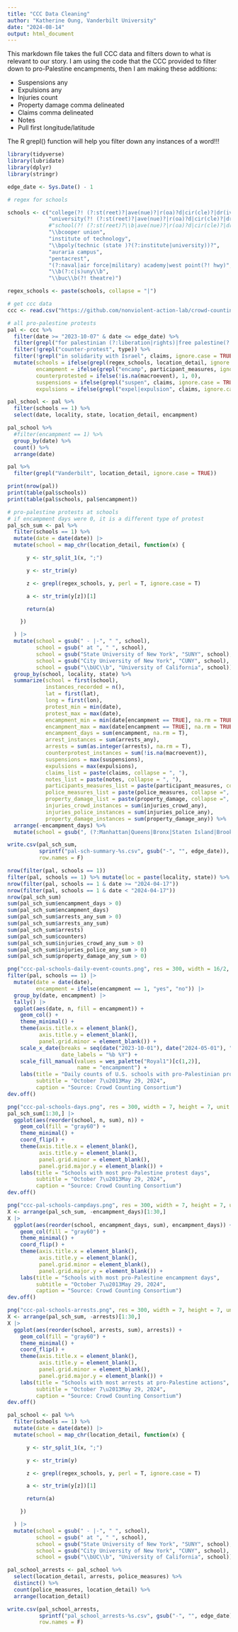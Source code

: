 ```yaml
---
title: "CCC Data Cleaning"
author: "Katherine Oung, Vanderbilt University"
date: "2024-08-14"
output: html_document
---
```


This markdown file takes the full CCC data and filters down to what is relevant to our story. I am using the code that the CCC provided to filter down to pro-Palestine encampments, then I am making these additions:

- Suspensions any
- Expulsions any
- Injuries count
- Property damage comma delineated
- Claims comma delineated
- Notes
- Pull first longitude/latitude

The R grepl() function will help you filter down any instances of a word!!!

```r
library(tidyverse)
library(lubridate)
library(dplyr)
library(stringr)
```

```r
edge_date <- Sys.Date() - 1

# regex for schools

schools <- c("college(?! (?:st(reet)?|ave(nue)?|r(oa)?d|cir(cle)?|dr(ive)?\\b|blvd|heights|point|green|athletic))",
             "university(?! (?:st(reet)?|ave(nue)?|r(oa)?d|cir(cle)?|dr(ive)?\\b|blvd|heights|city|behavioral|hospital|plaza|lakes|office|irving))",
             #"school(?! (?:st(reet)?\\b|ave(nue)?|r(oa)?d|cir(cle)?|dr(ive)?\\b|blvd|heights))", #remove high schools
             "\\bcooper union",
             "institute of technology",
             "\\bpoly(technic (state )?(?:institute|university))?",
             "auraria campus",
             "pentacrest",
             "(?:naval|air force|military) academy|west point(?! hwy)",
             "\\b(?:c|s)uny\\b",
             "\\buc\\b(?! theatre)")

regex_schools <- paste(schools, collapse = "|")
```

```r
# get ccc data
ccc <- read.csv("https://github.com/nonviolent-action-lab/crowd-counting-consortium/raw/master/ccc_compiled_2021-present.csv")
```

```r
# all pro-palestine protests
pal <- ccc %>%
  filter(date >= "2023-10-07" & date <= edge_date) %>%
  filter(grepl("for palestinian (?:liberation|rights)|free palestine(?! from hamas)|in solidarity with (?:palestin|gaza)|in remembrance of palestin|ceasefire in gaza|against apartheid in israel|(?:for ending|against) israel's occupation of palestin|genocide of palestin", claims, ignore.case = TRUE, perl = TRUE)) %>%
  filter(!grepl("counter-protest", type)) %>%
  filter(!grepl("in solidarity with Israel", claims, ignore.case = TRUE)) %>%
  mutate(schools = ifelse(grepl(regex_schools, location_detail, ignore.case = TRUE, perl = TRUE), 1, 0),
         encampment = ifelse(grepl("encamp", participant_measures, ignore.case = TRUE), 1, 0),
         counterprotested = ifelse(!is.na(macroevent), 1, 0),
         suspensions = ifelse(grepl("suspen", claims, ignore.case = TRUE) | grepl("suspen", notes, ignore.case = TRUE), 1, 0),
         expulsions = ifelse(grepl("expel|expulsion", claims, ignore.case = TRUE) | grepl("expel|expulsion", notes, ignore.case = TRUE), 1, 0))

pal_school <- pal %>%
  filter(schools == 1) %>%
  select(date, locality, state, location_detail, encampment)

pal_school %>%
  #filter(encampment == 1) %>%
  group_by(date) %>%
  count() %>%
  arrange(date)
```

```r
pal %>%
  filter(grepl("Vanderbilt", location_detail, ignore.case = TRUE))

```

```r
print(nrow(pal))
print(table(pal$schools))
print(table(pal$schools, pal$encampment))
```

```r
# pro-palestine protests at schools
# if encampment days were 0, it is a different type of protest
pal_sch_sum <- pal %>%
  filter(schools == 1) %>%
  mutate(date = date(date)) |>
  mutate(school = map_chr(location_detail, function(x) {

      y <- str_split_1(x, ";")

      y <- str_trim(y)

      z <- grepl(regex_schools, y, perl = T, ignore.case = T)

      a <- str_trim(y[z])[1]

      return(a)

    })

  ) |>
  mutate(school = gsub(" - |-", " ", school),
         school = gsub(" at ", " ", school),
         school = gsub("State University of New York", "SUNY", school),
         school = gsub("City University of New York", "CUNY", school),
         school = gsub("\\bUC\\b", "University of California", school)) |>
  group_by(school, locality, state) %>%
  summarize(school = first(school),
            instances_recorded = n(),
            lat = first(lat),
            long = first(lon),
            protest_min = min(date),
            protest_max = max(date),
            encampment_min = min(date[encampment == TRUE], na.rm = TRUE),
            encampment_max = max(date[encampment == TRUE], na.rm = TRUE),
            encampment_days = sum(encampment, na.rm = T),
            arrest_instances = sum(arrests_any),
            arrests = sum(as.integer(arrests), na.rm = T),
            counterprotest_instances = sum(!is.na(macroevent)),
            suspensions = max(suspensions),
            expulsions = max(expulsions),
            claims_list = paste(claims, collapse = ", "),
            notes_list = paste(notes, collapse = ", "),
            participants_measures_list = paste(participant_measures, collapse =", "),
            police_measures_list = paste(police_measures, collapse =", "),
            property_damage_list = paste(property_damage, collapse =", "),
            injuries_crowd_instances = sum(injuries_crowd_any),
            injuries_police_instances = sum(injuries_police_any),
            property_damage_instances = sum(property_damage_any)) %>%
  arrange(-encampment_days) %>%
  mutate(school = gsub(", (?:Manhattan|Queens|Bronx|Staten Island|Brooklyn)", "", school))

write.csv(pal_sch_sum,
          sprintf("pal-sch-summary-%s.csv", gsub("-", "", edge_date)),
          row.names = F)
```



```r
nrow(filter(pal, schools == 1))
filter(pal, schools == 1) %>% mutate(loc = paste(locality, state)) %>% { length(unique(.$loc)) }
nrow(filter(pal, schools == 1 & date >= "2024-04-17"))
nrow(filter(pal, schools == 1 & date < "2024-04-17"))
nrow(pal_sch_sum)
sum(pal_sch_sum$encampment_days > 0)
sum(pal_sch_sum$encampment_days)
sum(pal_sch_sum$arrests_any_sum > 0)
sum(pal_sch_sum$arrests_any_sum)
sum(pal_sch_sum$arrests)
sum(pal_sch_sum$counters)
sum(pal_sch_sum$injuries_crowd_any_sum > 0)
sum(pal_sch_sum$injuries_police_any_sum > 0)
sum(pal_sch_sum$property_damage_any_sum > 0)
```

```r
png("ccc-pal-schools-daily-event-counts.png", res = 300, width = 16/2, height = 9/2, unit = "in")
filter(pal, schools == 1) |>
  mutate(date = date(date),
         encampment = ifelse(encampment == 1, "yes", "no")) |>
  group_by(date, encampment) |>
  tally() |>
  ggplot(aes(date, n, fill = encampment)) + 
    geom_col() +
    theme_minimal() +
    theme(axis.title.x = element_blank(),
          axis.title.y = element_blank(),
          panel.grid.minor = element_blank()) +
    scale_x_date(breaks = seq(date("2023-10-01"), date("2024-05-01"), "month"),
                 date_labels = "%b %Y") +
    scale_fill_manual(values = wes_palette("Royal1")[c(1,2)],
                      name = "encampment") +
    labs(title = "Daily counts of U.S. schools with pro-Palestinian protest activity",
         subtitle = "October 7\u2013May 29, 2024",
         caption = "Source: Crowd Counting Consortium")
dev.off()

png("ccc-pal-schools-days.png", res = 300, width = 7, height = 7, unit = "in")
pal_sch_sum[1:30,] |>
  ggplot(aes(reorder(school, n, sum), n)) + 
    geom_col(fill = "gray60") +
    theme_minimal() +
    coord_flip() +
    theme(axis.title.x = element_blank(),
          axis.title.y = element_blank(),
          panel.grid.minor = element_blank(),
          panel.grid.major.y = element_blank()) +
    labs(title = "Schools with most pro-Palestine protest days",
         subtitle = "October 7\u2013May 29, 2024",
         caption = "Source: Crowd Counting Consortium")
dev.off()
```

```r
png("ccc-pal-schools-campdays.png", res = 300, width = 7, height = 7, unit = "in")
X <- arrange(pal_sch_sum, -encampment_days)[1:30,]
X |>
  ggplot(aes(reorder(school, encampment_days, sum), encampment_days)) + 
    geom_col(fill = "gray60") +
    theme_minimal() +
    coord_flip() +
    theme(axis.title.x = element_blank(),
          axis.title.y = element_blank(),
          panel.grid.minor = element_blank(),
          panel.grid.major.y = element_blank()) +
    labs(title = "Schools with most pro-Palestine encampment days",
         subtitle = "October 7\u2013May 29, 2024",
         caption = "Source: Crowd Counting Consortium")
dev.off()
```

```r
png("ccc-pal-schools-arrests.png", res = 300, width = 7, height = 7, unit = "in")
X <- arrange(pal_sch_sum, -arrests)[1:30,]
X |>
  ggplot(aes(reorder(school, arrests, sum), arrests)) + 
    geom_col(fill = "gray60") +
    theme_minimal() +
    coord_flip() +
    theme(axis.title.x = element_blank(),
          axis.title.y = element_blank(),
          panel.grid.minor = element_blank(),
          panel.grid.major.y = element_blank()) +
    labs(title = "Schools with most arrests at pro-Palestine actions",
         subtitle = "October 7\u2013May 29, 2024",
         caption = "Source: Crowd Counting Consortium")
dev.off()
```


```r
pal_school <- pal %>%
  filter(schools == 1) %>%
  mutate(date = date(date)) |>
  mutate(school = map_chr(location_detail, function(x) {

      y <- str_split_1(x, ";")

      y <- str_trim(y)

      z <- grepl(regex_schools, y, perl = T, ignore.case = T)

      a <- str_trim(y[z])[1]

      return(a)

    })

  ) |>
  mutate(school = gsub(" - |-", " ", school),
         school = gsub(" at ", " ", school),
         school = gsub("State University of New York", "SUNY", school),
         school = gsub("City University of New York", "CUNY", school),
         school = gsub("\\bUC\\b", "University of California", school))

pal_school_arrests <- pal_school %>%
  select(location_detail, arrests, police_measures) %>%
  distinct() %>%
  count(police_measures, location_detail) %>%
  arrange(location_detail)

write.csv(pal_school_arrests,
          sprintf("pal_school_arrests-%s.csv", gsub("-", "", edge_date)),
          row.names = F)
```
